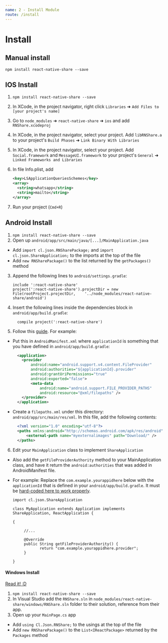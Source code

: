```yaml
---
name: 2 - Install Module
route: /install
---
```


# Install

## Manual install

`npm install react-native-share --save`


## IOS Install

1. `npm install react-native-share --save`
2. In XCode, in the project navigator, right click `Libraries` ➜ `Add Files to [your project's name]`
3. Go to `node_modules` ➜ `react-native-share` ➜ `ios` and add `RNShare.xcodeproj`
4. In XCode, in the project navigator, select your project. Add `libRNShare.a` to your project's `Build Phases` ➜ `Link Binary With Libraries`
5. In XCode, in the project navigator, select your project. Add `Social.framework` and `MessageUI.framework` to your project's `General` ➜ `Linked Frameworks and Libraries`
6. In file Info.plist, add
    ```xml
    <key>LSApplicationQueriesSchemes</key>
    <array>
      <string>whatsapp</string>
      <string>mailto</string>
    </array>
    ```

6. Run your project (`Cmd+R`)

## Android Install

1. `npm install react-native-share --save`
2. Open up `android/app/src/main/java/[...]/MainApplication.java`
  - Add `import cl.json.RNSharePackage;` and `import cl.json.ShareApplication;` to the imports at the top of the file
  - Add `new RNSharePackage()` to the list returned by the `getPackages()`
    method
3. Append the following lines to `android/settings.gradle`:
  	```
  	include ':react-native-share'
  	project(':react-native-share').projectDir = new File(rootProject.projectDir, 	'../node_modules/react-native-share/android')
  	```
4. Insert the following lines inside the dependencies block in
   `android/app/build.gradle`:

    ```
      compile project(':react-native-share')
    ```
5. Follow this
   [guide](https://developer.android.com/training/secure-file-sharing/setup-sharing.html).
   For example:
  - Put this in `AndroidManifest.xml` where `applicationId` is something that
    you have defined in `android/app/build.gradle`:

    ```xml
      <application>
        <provider
            android:name="android.support.v4.content.FileProvider"
            android:authorities="${applicationId}.provider"
            android:grantUriPermissions="true"
            android:exported="false">
            <meta-data
                android:name="android.support.FILE_PROVIDER_PATHS"
                android:resource="@xml/filepaths" />
        </provider>
      </application>
    ```

  - Create a `filepaths.xml` under this directory:
    `android/app/src/main/res/xml`. In this file, add the following contents:

    ```xml
      <?xml version="1.0" encoding="utf-8"?>
      <paths xmlns:android="http://schemas.android.com/apk/res/android">
          <external-path name="myexternalimages" path="Download/" />
      </paths>
    ```

6. Edit your `MainApplication` class to implement `ShareApplication`
  - Also add the `getFileProviderAuthority` method to your MainApplication class,
    and have it return the `android:authorities` that was added in
    AndroidManifest file.
  - For example: Replace the `com.example.yourappidhere` below with the
    `applicationId` that is defined in your `android/app/build.gradle`. It must
    be [hard-coded here to work
    properly](https://github.com/EstebanFuentealba/react-native-share/issues/200#issuecomment-361938532).

    ```
    import cl.json.ShareApplication

    class MyApplication extends Application implements ShareApplication, ReactApplication {

    {

         //...

         @Override
         public String getFileProviderAuthority() {
                return "com.example.yourappidhere.provider";
         }

    }
    ```
  
#### Windows Install
    
[Read it! :D](https://github.com/ReactWindows/react-native)

1. `npm install react-native-share --save`
2. In Visual Studio add the `RNShare.sln` in `node_modules/react-native-share/windows/RNShare.sln` folder to their solution, reference from their app.
2. Open up your `MainPage.cs` app
  - Add `using Cl.Json.RNShare;` to the usings at the top of the file
  - Add `new RNSharePackage()` to the `List<IReactPackage>` returned by the `Packages` method
